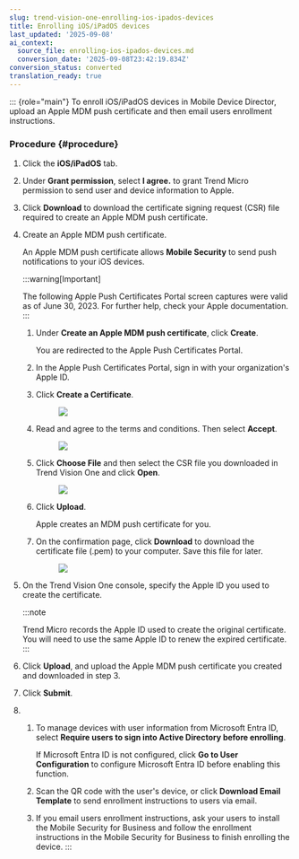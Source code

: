 ```yaml
---
slug: trend-vision-one-enrolling-ios-ipados-devices
title: Enrolling iOS/iPadOS devices
last_updated: '2025-09-08'
ai_context:
  source_file: enrolling-ios-ipados-devices.md
  conversion_date: '2025-09-08T23:42:19.834Z'
conversion_status: converted
translation_ready: true
---
```


::: {role="main"}
To enroll iOS/iPadOS devices in Mobile Device Director, upload an Apple MDM push certificate and then email users enrollment instructions.

### Procedure {#procedure}

1.  Click the **iOS/iPadOS** tab.

2.  Under **Grant permission**, select **I agree.** to grant Trend Micro permission to send user and device information to Apple.

3.  Click **Download** to download the certificate signing request (CSR) file required to create an Apple MDM push certificate.

4.  Create an Apple MDM push certificate.

    An Apple MDM push certificate allows **Mobile Security** to send push notifications to your iOS devices.

    :::warning[Important]

    The following Apple Push Certificates Portal screen captures were valid as of June 30, 2023. For further help, check your Apple documentation.
    :::

    1.  Under **Create an Apple MDM push certificate**, click **Create**.

        You are redirected to the Apple Push Certificates Portal.

    2.  In the Apple Push Certificates Portal, sign in with your organization's Apple ID.

    3.  Click **Create a Certificate**.

        <figure>
        <img src="./images/CreateMdmPushCertificate=c56b63d4-4e95-40a5-aa48-580379102a22.webp" />
        </figure>

    4.  Read and agree to the terms and conditions. Then select **Accept**.

        <figure>
        <img src="./images/CreateMdmPushCertificate3=7557870f-20a4-4bcb-9ce7-a43c5f14860d.webp" />
        </figure>

    5.  Click **Choose File** and then select the CSR file you downloaded in Trend Vision One and click **Open**.

        <figure>
        <img src="./images/CreateMdmPushCertificate4=739e7aca-d777-4f00-954c-94d362f8a701.webp" />
        </figure>

    6.  Click **Upload**.

        Apple creates an MDM push certificate for you.

    7.  On the confirmation page, click **Download** to download the certificate file (.pem) to your computer. Save this file for later.

        <figure>
        <img src="./images/CreateMdmPushCertificate2=76fe34d8-0cba-44c4-8fad-3a5b90f4b5b7.webp" />
        </figure>

5.  On the Trend Vision One console, specify the Apple ID you used to create the certificate.

    :::note

    Trend Micro records the Apple ID used to create the original certificate. You will need to use the same Apple ID to renew the expired certificate.
    :::

6.  Click **Upload**, and upload the Apple MDM push certificate you created and downloaded in step 3.

7.  Click **Submit**.

8.  1.  To manage devices with user information from Microsoft Entra ID, select **Require users to sign into Active Directory before enrolling**.

        If Microsoft Entra ID is not configured, click **Go to User Configuration** to configure Microsoft Entra ID before enabling this function.

    2.  Scan the QR code with the user's device, or click **Download Email Template** to send enrollment instructions to users via email.

    3.  If you email users enrollment instructions, ask your users to install the Mobile Security for Business and follow the enrollment instructions in the Mobile Security for Business to finish enrolling the device.
:::
